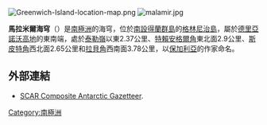 {{no footnotes|time=2013-10-29T07:48:18+00:00}}
[[Image:Greenwich-Island-location-map.png|thumb]]
[[Image:malamir.jpg|thumb]]

'''馬拉米爾海穹'''（{{lang-en|Malamir Knoll}}）是[[南極洲|南極洲]]的海穹，位於[[南設得蘭群島|南設得蘭群島]]的[[格林尼治島|格林尼治島]]，屬於[[德里亞諾沃高地|德里亞諾沃高地]]的東南端，處於[[泰勒嶺|泰勒嶺]]以東2.37公里、[[特賴安格爾角|特賴安格爾角]]東北面2.9公里、[[斯皮特角|斯皮特角]]西北面2.65公里和[[拉貝角|拉貝角]]西南面3.78公里，以[[保加利亞|保加利亞]]的作家命名。

==外部連結==
* [http://data.aad.gov.au/aadc/gaz/scar/ SCAR Composite Antarctic Gazetteer].

{{coord|62|30|10|S|59|48|13|W|display=title}}

{{Antarctica-geo-stub}}
[[Category:南極洲|Category:南極洲]]
